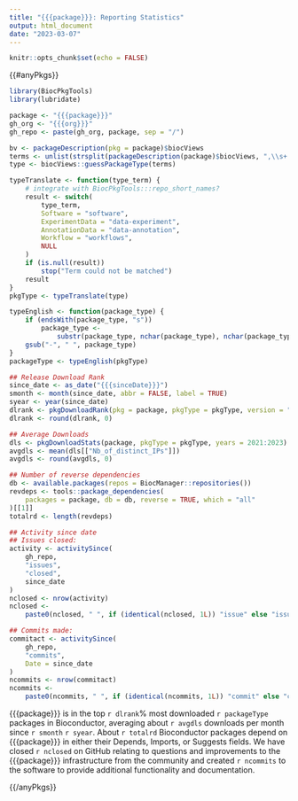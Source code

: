 ```yaml
---
title: "{{{package}}}: Reporting Statistics"
output: html_document
date: "2023-03-07"
---
```


```r
knitr::opts_chunk$set(echo = FALSE)
```

{{#anyPkgs}}

```r
library(BiocPkgTools)
library(lubridate)
```
```r
package <- "{{{package}}}"
gh_org <- "{{{org}}}"
gh_repo <- paste(gh_org, package, sep = "/")
```

```r
bv <- packageDescription(pkg = package)$biocViews
terms <- unlist(strsplit(packageDescription(package)$biocViews, ",\\s+|\n"))
type <- biocViews::guessPackageType(terms)
```

```r
typeTranslate <- function(type_term) {
    # integrate with BiocPkgTools:::repo_short_names?
    result <- switch(
        type_term,
        Software = "software",
        ExperimentData = "data-experiment",
        AnnotationData = "data-annotation",
        Workflow = "workflows",
        NULL
    )
    if (is.null(result))
        stop("Term could not be matched")
    result
}
pkgType <- typeTranslate(type)
```

```r
typeEnglish <- function(package_type) {
    if (endsWith(package_type, "s"))
        package_type <-
            substr(package_type, nchar(package_type), nchar(package_type))
    gsub("-", " ", package_type)
}
packageType <- typeEnglish(pkgType)
```

```r
## Release Download Rank
since_date <- as_date("{{{sinceDate}}}")
smonth <- month(since_date, abbr = FALSE, label = TRUE)
syear <- year(since_date)
dlrank <- pkgDownloadRank(pkg = package, pkgType = pkgType, version = "3.16")
dlrank <- round(dlrank, 0)
```

```r
## Average Downloads
dls <- pkgDownloadStats(package, pkgType = pkgType, years = 2021:2023)
avgdls <- mean(dls[["Nb_of_distinct_IPs"]])
avgdls <- round(avgdls, 0)
```

```r
## Number of reverse dependencies
db <- available.packages(repos = BiocManager::repositories())
revdeps <- tools::package_dependencies(
    packages = package, db = db, reverse = TRUE, which = "all"
)[[1]]
totalrd <- length(revdeps)
```

```r
## Activity since date
## Issues closed: 
activity <- activitySince(
    gh_repo,
    "issues",
    "closed",
    since_date
)
nclosed <- nrow(activity)
nclosed <-
    paste0(nclosed, " ", if (identical(nclosed, 1L)) "issue" else "issues")
```

```r
## Commits made:
commitact <- activitySince(
    gh_repo,
    "commits",
    Date = since_date
)
ncommits <- nrow(commitact)
ncommits <-
    paste0(ncommits, " ", if (identical(ncommits, 1L)) "commit" else "commits")
```

{{{package}}} is in the top `r dlrank`% most downloaded `r packageType` packages
in Bioconductor, averaging about `r avgdls` downloads per month since `r smonth`
`r syear`. About `r totalrd` Bioconductor packages depend on {{{package}}} in
either their Depends, Imports, or Suggests fields. We have closed  `r nclosed`
on GitHub relating to questions and improvements to the {{{package}}}
infrastructure from the community and created `r ncommits`
to the software to provide additional functionality and documentation.

{{/anyPkgs}}
